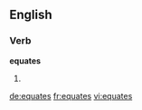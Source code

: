 ==English==

===Verb===
'''equates'''

# {{third-person singular of|equate}}

[[de:equates]]
[[fr:equates]]
[[vi:equates]]